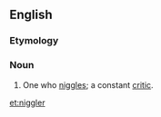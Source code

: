 ==English==

===Etymology===
{{suffix|niggle|er|lang=en}}

===Noun===
{{en-noun}}

# {{context|colloquial|lang=en}} One who [[niggle]]s; a constant [[critic]].

[[et:niggler]]